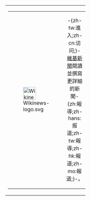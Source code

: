 {|cellspacing="0" style="background-color:white; width: 100%; border:2px solid #cedff2; margin-bottom:7px;"
|width="50%" align="center" style="padding-right:5px;"|
{|style="background-color:transparent"
|
[[File:Wikinews-logo.svg|40px]]

|align="center" style="padding-left:5px"|-{zh-tw:進入;zh-cn:访问;}-[[n:|維基新聞]]閱讀並撰寫更詳細的新聞-{zh:報導;zh-hans:报道;zh-tw:報導;zh-hk:報道;zh-mo:報道;}-。{{{1|}}}<!--额外文字-->
|}
|}